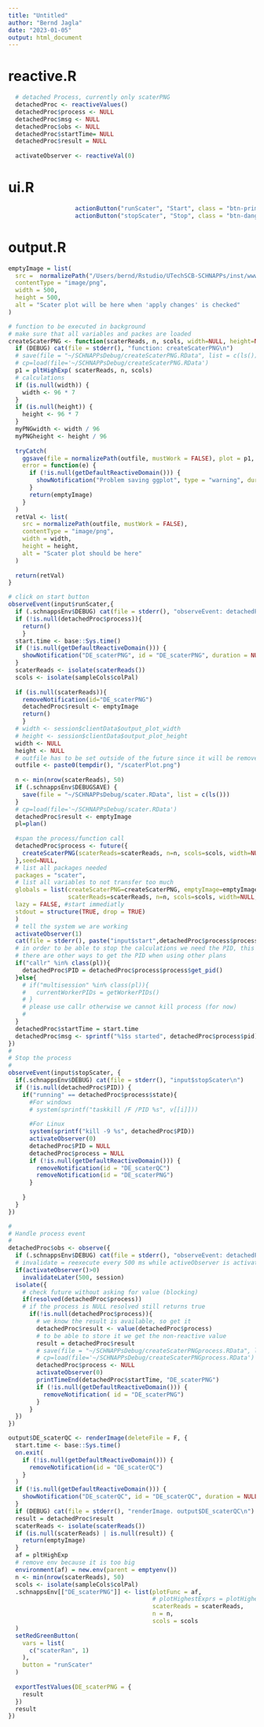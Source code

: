```yaml
---
title: "Untitled"
author: "Bernd Jagla"
date: "2023-01-05"
output: html_document
---
```



# reactive.R
```r
  # detached Process, currently only scaterPNG
  detachedProc <- reactiveValues()
  detachedProc$process <- NULL
  detachedProc$msg <- NULL
  detachedProc$obs <- NULL
  detachedProc$startTime= NULL
  detachedProc$result = NULL
  
  activateObserver <- reactiveVal(0)
```
# ui.R
```r
                   actionButton("runScater", "Start", class = "btn-primary")
                   actionButton("stopScater", "Stop", class = "btn-danger")
```
# output.R

```r
emptyImage = list(
  src =  normalizePath("/Users/bernd/Rstudio/UTechSCB-SCHNAPPs/inst/www/images/schnappsLogo.png",mustWork = F),
  contentType = "image/png",
  width = 500,
  height = 500,
  alt = "Scater plot will be here when 'apply changes' is checked"
)

# function to be executed in background
# make sure that all variables and packes are loaded
createScaterPNG <- function(scaterReads, n, scols, width=NULL, height=NULL, DEBUG, outfile) {
  if (DEBUG) cat(file = stderr(), "function: createScaterPNG\n")
  # save(file = "~/SCHNAPPsDebug/createScaterPNG.RData", list = c(ls()))
  # cp=load(file='~/SCHNAPPsDebug/createScaterPNG.RData')
  p1 = pltHighExp( scaterReads, n, scols) 
  # calculations
  if (is.null(width)) {
    width <- 96 * 7
  }
  if (is.null(height)) {
    height <- 96 * 7
  }
  myPNGwidth <- width / 96
  myPNGheight <- height / 96
  
  tryCatch(
    ggsave(file = normalizePath(outfile, mustWork = FALSE), plot = p1, width = myPNGwidth, height = myPNGheight, units = "in"),
    error = function(e) {
      if (!is.null(getDefaultReactiveDomain())) {
        showNotification("Problem saving ggplot", type = "warning", duration = NULL)
      }
      return(emptyImage)
    }
  )
  retVal <- list(
    src = normalizePath(outfile, mustWork = FALSE),
    contentType = "image/png",
    width = width,
    height = height,
    alt = "Scater plot should be here"
  )
  
  return(retVal)
}

# click on start button
observeEvent(input$runScater,{
  if (.schnappsEnv$DEBUG) cat(file = stderr(), "observeEvent: detachedProc$runScater\n")
  if (!is.null(detachedProc$process)){
    return()
    }
  start.time <- base::Sys.time()
  if (!is.null(getDefaultReactiveDomain())) {
    showNotification("DE_scaterPNG", id = "DE_scaterPNG", duration = NULL)
  }
  scaterReads <- isolate(scaterReads())
  scols <- isolate(sampleCols$colPal)
  
  if (is.null(scaterReads)){
    removeNotification(id="DE_scaterPNG")
    detachedProc$result <- emptyImage
    return()
    }
  # width <- session$clientData$output_plot_width
  # height <- session$clientData$output_plot_height
  width <- NULL
  height <- NULL
  # outfile has to be set outside of the future since it will be removed after the session closes.
  outfile <- paste0(tempdir(), "/scaterPlot.png")
  
  n <- min(nrow(scaterReads), 50)
  if (.schnappsEnv$DEBUGSAVE) {
    save(file = "~/SCHNAPPsDebug/scater.RData", list = c(ls()))
  }
  # cp=load(file='~/SCHNAPPsDebug/scater.RData')
  detachedProc$result <- emptyImage
  pl=plan()
 
  #span the process/function call
  detachedProc$process <- future({
    createScaterPNG(scaterReads=scaterReads, n=n, scols=scols, width=NULL, height=NULL, DEBUG = DEBUG, outfile=outfile)
  },seed=NULL,
  # list all packages needed
  packages = "scater",
  # list all variables to not transfer too much
  globals = list(createScaterPNG=createScaterPNG, emptyImage=emptyImage, DEBUG=.schnappsEnv$DEBUG, pltHighExp=pltHighExp,
                 scaterReads=scaterReads, n=n, scols=scols, width=NULL, height=NULL, outfile=outfile), # we specify all variables with the function call
  lazy = FALSE, #start immediatly
  stdout = structure(TRUE, drop = TRUE)
  )
  # tell the system we are working
  activateObserver(1)
  cat(file = stderr(), paste("input$start",detachedProc$process$process$get_pid(),"me:",Sys.getpid(),"\n"))
  # in order to be able to stop the calculations we need the PID, this is only easily available using callr in plan
  # there are other ways to get the PID when using other plans
  if("callr" %in% class(pl)){
    detachedProc$PID = detachedProc$process$process$get_pid()
  }else{
    # if("multisession" %in% class(pl)){
    #   currentWorkerPIDs = getWorkerPIDs()
    # }
    # please use callr otherwise we cannot kill process (for now)
    # 
  }
  detachedProc$startTime = start.time
  detachedProc$msg <- sprintf("%1$s started", detachedProc$process$pid)
})
#
# Stop the process
#
observeEvent(input$stopScater, {
  if(.schnappsEnv$DEBUG) cat(file = stderr(), "input$stopScater\n")
  if (!is.null(detachedProc$PID)) {
    if("running" == detachedProc$process$state){
      #For windows
      # system(sprintf("taskkill /F /PID %s", v[[i]]))
      
      #For Linux
      system(sprintf("kill -9 %s", detachedProc$PID))
      activateObserver(0)
      detachedProc$PID = NULL
      detachedProc$process = NULL
      if (!is.null(getDefaultReactiveDomain())) {
        removeNotification(id = "DE_scaterQC")
        removeNotification(id = "DE_scaterPNG")
      }
      
    }
  }
})

#
# Handle process event
#
detachedProc$obs <- observe({
  if (.schnappsEnv$DEBUG) cat(file = stderr(), "observeEvent: detachedProc$process\n")
  # invalidate = reexecute every 500 ms while activeObserver is activated
  if(activateObserver()>0)
    invalidateLater(500, session)
  isolate({
    # check future without asking for value (blocking)
    if(resolved(detachedProc$process))
    # if the process is NULL resolved still returns true
      if(!is.null(detachedProc$process)){
        # we know the result is available, so get it 
        detachedProc$result <- value(detachedProc$process)
        # to be able to store it we get the non-reactive value
        result = detachedProc$result
        # save(file = "~/SCHNAPPsDebug/createScaterPNGprocess.RData", list = c("result"))
        # cp=load(file='~/SCHNAPPsDebug/createScaterPNGprocess.RData')
        detachedProc$process <- NULL
        activateObserver(0)
        printTimeEnd(detachedProc$startTime, "DE_scaterPNG")
        if (!is.null(getDefaultReactiveDomain())) {
          removeNotification( id = "DE_scaterPNG")
        }
      }
  })
})

output$DE_scaterQC <- renderImage(deleteFile = F, {
  start.time <- base::Sys.time()
  on.exit(
    if (!is.null(getDefaultReactiveDomain())) {
      removeNotification(id = "DE_scaterQC")
    }
  )
  if (!is.null(getDefaultReactiveDomain())) {
    showNotification("DE_scaterQC", id = "DE_scaterQC", duration = NULL)
  }
  if (DEBUG) cat(file = stderr(), "renderImage. output$DE_scaterQC\n")
  result = detachedProc$result
  scaterReads <- isolate(scaterReads())
  if (is.null(scaterReads) | is.null(result)) {
    return(emptyImage)
  }
  af = pltHighExp
  # remove env because it is too big
  environment(af) = new.env(parent = emptyenv())
  n <- min(nrow(scaterReads), 50)
  scols <- isolate(sampleCols$colPal)
  .schnappsEnv[["DE_scaterPNG"]] <- list(plotFunc = af,
                                         # plotHighestExprs = plotHighestExprs,
                                         scaterReads = scaterReads, 
                                         n = n,
                                         scols = scols
  )
  setRedGreenButton(
    vars = list(
      c("scaterRan", 1)
    ),
    button = "runScater"
  )
  
  exportTestValues(DE_scaterPNG = {
    result
  })
  result
})

```